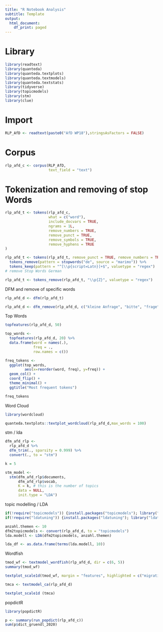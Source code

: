 ```yaml
---
title: "R Notebook Analysis"
subtitle: Template
output:
  html_document:
    df_print: paged
---
```


# Library

```r
library(readtext)
library(quanteda)
library(quanteda.textplots)
library(quanteda.textmodels)
library(quanteda.textstats)
library(tidyverse)
library(topicmodels)
library(stm)
library(clue)
```


# Import
```r
RLP_AfD <- readtext(paste0("AfD WP18"),stringsAsFactors = FALSE)
```

# Corpus

```r
rlp_afd_c <- corpus(RLP_AfD, 
                    text_field = "text")
```

# Tokenization and removing of stop Words

```r
rlp_afd_t <- tokens(rlp_afd_c,
                    what = c("word"),
                    include_docvars = TRUE,
                    ngrams = 1L,
                    remove_numbers = TRUE, 
                    remove_punct = TRUE,
                    remove_symbols = TRUE, 
                    remove_hyphens = TRUE
)

rlp_afd_t <- tokens(rlp_afd_t, remove_punct = TRUE, remove_numbers = TRUE) %>% 
  tokens_remove(pattern = stopwords("de", source = "marimo")) %>% 
  tokens_keep(pattern = "^[\\p{script=Latn}]+$", valuetype = "regex")
# remove Stop Words German

rlp_afd_t <- tokens_remove(rlp_afd_t, "\\p{Z}", valuetype = "regex")

```

DFM and remove of specific words
```r
rlp_afd_d <- dfm(rlp_afd_t)

rlp_afd_d <- dfm_remove(rlp_afd_d, c("kleine Anfrage", "bitte", "frage", "landtag", "abgefragten","landesreguerung", "druck", "drucksach*", "dr","jan","bollinger", "a", "ggf", "kleine","wahlperiode","abgeordnet*"))

```


Top Words
```r

topfeatures(rlp_afd_d, 50)

top_words <-
  topfeatures(rlp_afd_d, 20) %>% 
  data.frame(word = names(.),
             freq = .,
             row.names = c())

freq_tokens <-
  ggplot(top_words, 
         aes(x=reorder(word, freq), y=freq)) +
  geom_col() + 
  coord_flip() +
  theme_minimal() +
  ggtitle("Most frequent tokens") 

freq_tokens
```

Word Cloud

```r
library(wordcloud)

quanteda.textplots::textplot_wordcloud(rlp_afd_d,max_words = 100)
```

stm / lda

```r
dfm_afd_rlp <- 
  rlp_afd_d %>% 
  dfm_trim(., sparsity = 0.999) %>% 
  convert(., to = "stm")

k = 5

stm_model <- 
  stm(dfm_afd_rlp$documents, 
      dfm_afd_rlp$vocab, 
      K = k, # this is the number of topics
      data = NULL, 
      init.type = "LDA") 

```

topic  modelling / LDA

```r
if(!require("topicmodels")) {install.packages("topicmodels"); library("topicmodels")}
if(!require("ldatuning")) {install.packages("ldatuning"); library("ldatuning")}

anzahl.themen <- 10
dfm2topicmodels <- convert(rlp_afd_d, to = "topicmodels")
lda.modell <- LDA(dfm2topicmodels, anzahl.themen)

lda_df <- as.data.frame(terms(lda.modell, 10))
```

Wordfish

```r
tmod_wf <- textmodel_wordfish(rlp_afd_d, dir = c(6, 5))
summary(tmod_wf)

textplot_scale1d(tmod_wf, margin = "features", highlighted = c("migration"))

tmca <- textmodel_ca(rlp_afd_d)

textplot_scale1d (tmca)

```

popdictR

```r
library(popdictR)

p <- summary(run_popdict(rlp_afd_c))
sum(p$dict_gruendl_2020)
```

